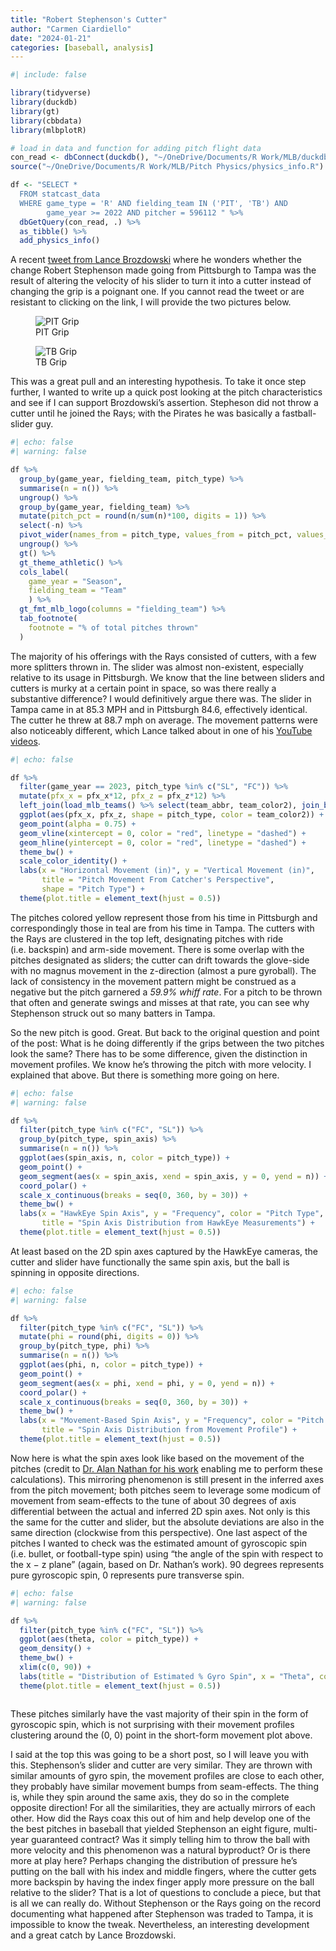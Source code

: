 ```yaml
---
title: "Robert Stephenson's Cutter"
author: "Carmen Ciardiello"
date: "2024-01-21"
categories: [baseball, analysis]
---
```


```r
#| include: false

library(tidyverse)
library(duckdb)
library(gt)
library(cbbdata)
library(mlbplotR)

# load in data and function for adding pitch flight data
con_read <- dbConnect(duckdb(), "~/OneDrive/Documents/R Work/MLB/duckdb data/statcast.duckdb")
source("~/OneDrive/Documents/R Work/MLB/Pitch Physics/physics_info.R")

df <- "SELECT * 
  FROM statcast_data 
  WHERE game_type = 'R' AND fielding_team IN ('PIT', 'TB') AND
        game_year >= 2022 AND pitcher = 596112 " %>% 
  dbGetQuery(con_read, .) %>% 
  as_tibble() %>% 
  add_physics_info()

```

A recent [tweet from Lance Brozdowski](https://twitter.com/LanceBroz/status/1748577589164126613) where he wonders whether the change Robert Stephenson made going from Pittsburgh to Tampa was the result of altering the velocity of his slider to turn it into a cutter instead of changing the grip is a poignant one. If you cannot read the tweet or are resistant to clicking on the link, I will provide the two pictures below.

![PIT Grip](pit_grip.jpg)

![TB Grip](tb_grip.png)

This was a great pull and an interesting hypothesis. To take it once step further, I wanted to write up a quick post looking at the pitch characteristics and see if I can support Brozdowski's assertion. Stepheson did not throw a cutter until he joined the Rays; with the Pirates he was basically a fastball-slider guy. 

```r
#| echo: false
#| warning: false

df %>% 
  group_by(game_year, fielding_team, pitch_type) %>% 
  summarise(n = n()) %>% 
  ungroup() %>% 
  group_by(game_year, fielding_team) %>% 
  mutate(pitch_pct = round(n/sum(n)*100, digits = 1)) %>% 
  select(-n) %>% 
  pivot_wider(names_from = pitch_type, values_from = pitch_pct, values_fill = 0) %>% 
  ungroup() %>% 
  gt() %>% 
  gt_theme_athletic() %>% 
  cols_label(
    game_year = "Season",
    fielding_team = "Team"
    ) %>% 
  gt_fmt_mlb_logo(columns = "fielding_team") %>% 
  tab_footnote(
    footnote = "% of total pitches thrown"
  )

```

The majority of his offerings with the Rays consisted of cutters, with a few more splitters thrown in. The slider was almost non-existent, especially relative to its usage in Pittsburgh. We know that the line between sliders and cutters is murky at a certain point in space, so was there really a substantive difference? I would definitively argue there was. The slider in Tampa came in at 85.3 MPH and in Pittsburgh 84.6, effectively identical. The cutter he threw at 88.7 mph on average. The movement patterns were also noticeably different, which Lance talked about in one of his [YouTube videos](https://t.co/QNqJkSYT66).

```r
#| echo: false

df %>% 
  filter(game_year == 2023, pitch_type %in% c("SL", "FC")) %>% 
  mutate(pfx_x = pfx_x*12, pfx_z = pfx_z*12) %>% 
  left_join(load_mlb_teams() %>% select(team_abbr, team_color2), join_by(fielding_team == team_abbr)) %>% 
  ggplot(aes(pfx_x, pfx_z, shape = pitch_type, color = team_color2)) + 
  geom_point(alpha = 0.75) + 
  geom_vline(xintercept = 0, color = "red", linetype = "dashed") + 
  geom_hline(yintercept = 0, color = "red", linetype = "dashed") + 
  theme_bw() + 
  scale_color_identity() + 
  labs(x = "Horizontal Movement (in)", y = "Vertical Movement (in)", 
       title = "Pitch Movement From Catcher's Perspective", 
       shape = "Pitch Type") + 
  theme(plot.title = element_text(hjust = 0.5)) 

```
The pitches colored yellow represent those from his time in Pittsburgh and correspondingly those in teal are from his time in Tampa. The cutters with the Rays are clustered in the top left, designating pitches with ride (i.e. backspin) and arm-side movement. There is some overlap with the pitches designated as sliders; the cutter can drift towards the glove-side with no magnus movement in the z-direction (almost a pure gyroball). The lack of consistency in the movement pattern might be construed as a negative but the pitch garnered a *59.9% whiff rate*. For a pitch to be thrown that often and generate swings and misses at that rate, you can see why Stephenson struck out so many batters in Tampa.  

So the new pitch is good. Great. But back to the original question and point of the post: What is he doing differently if the grips between the two pitches look the same? There has to be some difference, given the distinction in movement profiles. We know he's throwing the pitch with more velocity. I explained that above. But there is something more going on here. 

```r
#| echo: false
#| warning: false

df %>% 
  filter(pitch_type %in% c("FC", "SL")) %>% 
  group_by(pitch_type, spin_axis) %>% 
  summarise(n = n()) %>% 
  ggplot(aes(spin_axis, n, color = pitch_type)) + 
  geom_point() +
  geom_segment(aes(x = spin_axis, xend = spin_axis, y = 0, yend = n)) + 
  coord_polar() + 
  scale_x_continuous(breaks = seq(0, 360, by = 30)) + 
  theme_bw() + 
  labs(x = "HawkEye Spin Axis", y = "Frequency", color = "Pitch Type",
       title = "Spin Axis Distribution from HawkEye Measurements") + 
  theme(plot.title = element_text(hjust = 0.5))


```
At least based on the 2D spin axes captured by the HawkEye cameras, the cutter and slider have functionally the same spin axis, but the ball is spinning in opposite directions. 

```r
#| echo: false
#| warning: false

df %>% 
  filter(pitch_type %in% c("FC", "SL")) %>%
  mutate(phi = round(phi, digits = 0)) %>% 
  group_by(pitch_type, phi) %>% 
  summarise(n = n()) %>% 
  ggplot(aes(phi, n, color = pitch_type)) + 
  geom_point() +
  geom_segment(aes(x = phi, xend = phi, y = 0, yend = n)) + 
  coord_polar() + 
  scale_x_continuous(breaks = seq(0, 360, by = 30)) + 
  theme_bw() + 
  labs(x = "Movement-Based Spin Axis", y = "Frequency", color = "Pitch Type",
       title = "Spin Axis Distribution from Movement Profile") + 
  theme(plot.title = element_text(hjust = 0.5))

```
Now here is what the spin axes look like based on the movement of the pitches (credit to [Dr. Alan Nathan for his work](http://baseball.physics.illinois.edu/trackman/SpinAxis.pdf) enabling me to perform these calculations). This mirroring phenomenon is still present in the inferred axes from the pitch movement; both pitches seem to leverage some modicum of movement from seam-effects to the tune of about 30 degrees of axis differential between the actual and inferred 2D spin axes. Not only is this the same for the cutter and slider, but the absolute deviations are also in the same direction (clockwise from this perspective). One last aspect of the pitches I wanted to check was the estimated amount of gyroscopic spin (i.e. bullet, or football-type spin) using "the angle of the spin with respect to the x − z plane" (again, based on Dr. Nathan's work). 90 degrees represents pure gyroscopic spin, 0 represents pure transverse spin. 

```r
#| echo: false
#| warning: false

df %>% 
  filter(pitch_type %in% c("FC", "SL")) %>%
  ggplot(aes(theta, color = pitch_type)) + 
  geom_density() + 
  theme_bw() + 
  xlim(c(0, 90)) + 
  labs(title = "Distribution of Estimated % Gyro Spin", x = "Theta", color = "Pitch Type") + 
  theme(plot.title = element_text(hjust = 0.5))



```

These pitches similarly have the vast majority of their spin in the form of gyroscopic spin, which is not surprising with their movement profiles clustering around the (0, 0) point in the short-form movement plot above.  

I said at the top this was going to be a short post, so I will leave you with this. Stephenson's slider and cutter are very similar. They are thrown with similar amounts of gyro spin, the movement profiles are close to each other, they probably have similar movement bumps from seam-effects. The thing is, while they spin around the same axis, they do so in the complete opposite direction! For all the similarities, they are actually mirrors of each other. How did the Rays coax this out of him and help develop one of the the best pitches in baseball that yielded Stephenson an eight figure, multi-year guaranteed contract? Was it simply telling him to throw the ball with more velocity and this phenomenon was a natural byproduct? Or is there more at play here? Perhaps changing the distribution of pressure he's putting on the ball with his index and middle fingers, where the cutter gets more backspin by having the index finger apply more pressure on the ball relative to the slider? That is a lot of questions to conclude a piece, but that is all we can really do. Without Stephenson or the Rays going on the record documenting what happened after Stephenson was traded to Tampa, it is impossible to know the tweak. Nevertheless, an interesting development and a great catch by Lance Brozdowski. 